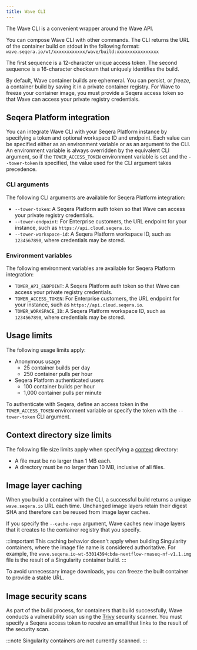 ```yaml
---
title: Wave CLI
---
```


The Wave CLI is a convenient wrapper around the Wave API.

You can compose Wave CLI with other commands. The CLI returns the URL of the container build on stdout in the following format: `wave.seqera.io/wt/xxxxxxxxxxxx/wave/build:xxxxxxxxxxxxxxxx`

The first sequence is a 12-character unique access token.
The second sequence is a 16-character checksum that uniquely identifies the build.

By default, Wave container builds are ephemeral. You can persist, or _freeze_, a container build by saving it in a private container registry. For Wave to freeze your container image, you must provide a Seqera access token so that Wave can access your private registry credentials.

## Seqera Platform integration

You can integrate Wave CLI with your Seqera Platform instance by specifying a token and optional workspace ID and endpoint. Each value can be specified either as an environment variable or as an argument to the CLI. An environment variable is always overridden by the equivalent CLI argument, so if the `TOWER_ACCESS_TOKEN` environment variable is set and the `--tower-token` is specified, the value used for the CLI argument takes precedence.

### CLI arguments

The following CLI arguments are available for Seqera Platform integration:

- `--tower-token`: A Seqera Platform auth token so that Wave can access your private registry credentials.
- `--tower-endpoint`: For Enterprise customers, the URL endpoint for your instance, such as `https://api.cloud.seqera.io`.
- `--tower-workspace-id`: A Seqera Platform workspace ID, such as `1234567890`, where credentials may be stored.

### Environment variables

The following environment variables are available for Seqera Platform integration:

- `TOWER_API_ENDPOINT`: A Seqera Platform auth token so that Wave can access your private registry credentials.
- `TOWER_ACCESS_TOKEN`: For Enterprise customers, the URL endpoint for your instance, such as `https://api.cloud.seqera.io`.
- `TOWER_WORKSPACE_ID`: A Seqera Platform workspace ID, such as `1234567890`, where credentials may be stored.

## Usage limits

The following usage limits apply:

- Anonymous usage
  - 25 container builds per day
  - 250 container pulls per hour
- Seqera Platform authenticated users
  - 100 container builds per hour
  - 1,000 container pulls per minute

To authenticate with Seqera, define an access token in the `TOWER_ACCESS_TOKEN` environment variable or specify the token with the `--tower-token` CLI argument.

## Context directory size limits

The following file size limits apply when specifying a [context] directory:

- A file must be no larger than 1 MB each.
- A directory must be no larger than 10 MB, inclusive of all files.

## Image layer caching

When you build a container with the CLI, a successful build returns a unique `wave.seqera.io` URL each time. Unchanged image layers retain their digest SHA and therefore can be reused from image layer caches.

If you specify the `--cache-repo` argument, Wave caches new image layers that it creates to the container registry that you specify.

:::important
This caching behavior doesn't apply when building Singularity containers, where the image file name is considered authoritative. For example, the `wave.seqera.io-wt-53014394cbda-nextflow-rnaseq-nf-v1.1.img` file is the result of a Singularity container build.
:::

To avoid unnecessary image downloads, you can freeze the built container to provide a stable URL.

## Image security scans

As part of the build process, for containers that build successfully, Wave conducts a vulnerability scan using the [Trivy](https://trivy.dev/) security scanner. You must specify a Seqera access token to receive an email that links to the result of the security scan.

:::note
Singularity containers are not currently scanned.
:::

[context]: https://docs.docker.com/build/building/context/
